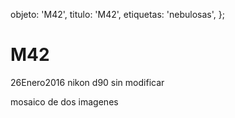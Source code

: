 
  objeto: 'M42',
  titulo: 'M42',
  etiquetas: 'nebulosas',
};

# M42

<Imagen
  src="registro/m42_20210121_3_img-20210121-wa0011-1.jpg"
  fecha="20210121"
/>

<Imagen
  src="registro/m42_20160126_2_m42f_re.jpg"
  fecha="20160126"
/>

 26Enero2016 nikon d90 sin modificar

<Imagen
  src="registro/m42_20160101_1_m42_20160101_i88.jpg"
  fecha="20160101"
/>

 mosaico de dos imagenes